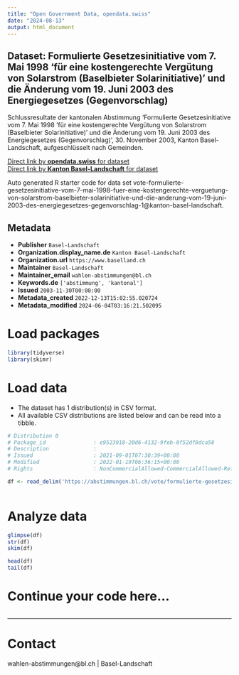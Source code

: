 ```yaml
---
title: "Open Government Data, opendata.swiss"
date: "2024-08-13"
output: html_document
---
```


## Dataset: Formulierte Gesetzesinitiative vom 7. Mai 1998 'für eine kostengerechte Vergütung von Solarstrom (Baselbieter Solarinitiative)' und die Änderung vom 19. Juni 2003 des Energiegesetzes (Gegenvorschlag)

Schlussresultate der kantonalen Abstimmung 'Formulierte Gesetzesinitiative vom 7. Mai 1998 'für eine kostengerechte Vergütung von Solarstrom (Baselbieter Solarinitiative)' und die Änderung vom 19. Juni 2003 des Energiegesetzes (Gegenvorschlag)', 30. November 2003, Kanton Basel-Landschaft, aufgeschlüsselt nach Gemeinden.

[Direct link by **opendata.swiss** for dataset](https://opendata.swiss/de/dataset/formulierte-gesetzesinitiative-vom-7-mai-1998-fur-eine-kostengerechte-vergutung-von-solarstrom-)<br>
[Direct link by **Kanton Basel-Landschaft** for dataset](https://abstimmungen.bl.ch/vote/formulierte-gesetzesinitiative-vom-7-mai-1998-fuer-eine-kostengerechte-verguetung-von-solarstrom-baselbieter-solarinitiative-und-die-anderung-vom-19-juni-2003-des-energiegesetzes-gegenvorschlag-1/data)

Auto generated R starter code for data set vote-formulierte-gesetzesinitiative-vom-7-mai-1998-fuer-eine-kostengerechte-verguetung-von-solarstrom-baselbieter-solarinitiative-und-die-anderung-vom-19-juni-2003-des-energiegesetzes-gegenvorschlag-1@kanton-basel-landschaft.

## Metadata

- **Publisher** `Basel-Landschaft`
- **Organization.display_name.de** `Kanton Basel-Landschaft`
- **Organization.url** `https://www.baselland.ch`
- **Maintainer** `Basel-Landschaft`
- **Maintainer_email** `wahlen-abstimmungen@bl.ch`
- **Keywords.de** `['abstimmung', 'kantonal']`
- **Issued** `2003-11-30T00:00:00`
- **Metadata_created** `2022-12-13T15:02:55.020724`
- **Metadata_modified** `2024-06-04T03:16:21.502095`


# Load packages

```r

library(tidyverse)
library(skimr)

```

# Load data

-   The dataset has 1 distribution(s) in CSV format.
-   All available CSV distributions are listed below and can be read into a tibble.

```r

# Distribution 0
# Package_id               : e9523918-20d6-4132-9feb-0f52df8dca58
# Description              : 
# Issued                   : 2021-09-01T07:30:39+00:00
# Modified                 : 2022-01-19T06:36:15+00:00
# Rights                   : NonCommercialAllowed-CommercialAllowed-ReferenceRequired

df <- read_delim('https://abstimmungen.bl.ch/vote/formulierte-gesetzesinitiative-vom-7-mai-1998-fuer-eine-kostengerechte-verguetung-von-solarstrom-baselbieter-solarinitiative-und-die-anderung-vom-19-juni-2003-des-energiegesetzes-gegenvorschlag-1/data-csv')



```

# Analyze data

```r

glimpse(df)
str(df)
skim(df)

head(df)
tail(df)

```

# Continue your code here...

```r

```

------------------------------------------------------------------------

# Contact

wahlen-abstimmungen@bl.ch | Basel-Landschaft
